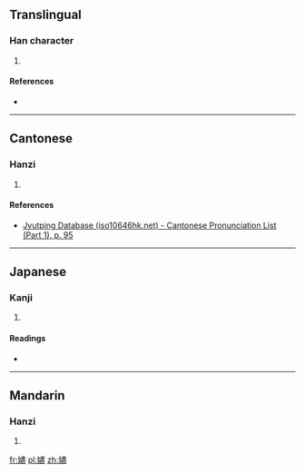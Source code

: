 ==Translingual==

===Han character===
{{Han char|rn=38|rad=女|as=14|sn=17|four=4541<sub>7</sub>|canj=女中一廿 (VLMT)|ids=⿰[[女]][[盡]]}}

# {{defn|Han|sort=女14}}

====References====
* {{Han ref|kx=0272.330|dkj=06815|hdz=21088.030|uh=5B27|ud=23335|bh=ECD3|bd=60627}}

----

==Cantonese==

===Hanzi===
{{yue-hanzi|jyut=[[zeon6]]|y=jeun6}}

# {{defn|lang=yue|sort=女14}}

====References====
* [http://www.iso10646hk.net/jp/document/download.jsp Jyutping Database (iso10646hk.net) - Cantonese Pronunciation List (Part 1), p. 95]

----

==Japanese==

===Kanji===
{{ja-kanji|grade=|rs=女14}}

# {{defn|lang=ja|sort=女14}}

====Readings====
* {{ja-readings|on=[[しん]] (shin), [[じん]] (jin)|kun=}}

----

==Mandarin==

===Hanzi===
{{cmn-hanzi|pin=[[jìn]] ([[jin4]])|wg=chin<sup>4</sup>}}

# {{defn|lang=cmn|sort=女14}}

[[fr:嬧]]
[[pl:嬧]]
[[zh:嬧]]